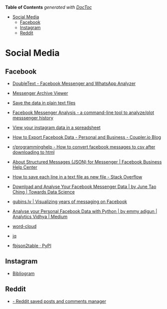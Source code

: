 <!-- START doctoc generated TOC please keep comment here to allow auto update -->
<!-- DON'T EDIT THIS SECTION, INSTEAD RE-RUN doctoc TO UPDATE -->
**Table of Contents**  *generated with [DocToc](https://github.com/thlorenz/doctoc)*

- [Social Media](#social-media)
  - [Facebook](#facebook)
  - [Instagram](#instagram)
  - [Reddit](#reddit)

<!-- END doctoc generated TOC please keep comment here to allow auto update -->

# Social Media

## Facebook

- [DoubleText - Facebook Messenger and WhatsApp Analyzer](https://app.doubletext.me/messenger?aid=FaNmb6AqNe48GOpIAj3Ij-&ref=producthunt)

- [Messenger Archive Viewer](https://messenger-json-viewer.vercel.app/)

- [Save the data in plain text files](https://kbroman.org/dataorg/pages/csv_files.html)

- [Facebook Messenger Analysis - a command-line tool to analyze/plot messsenger history](https://www.producthunt.com/posts/facebook-messenger-analysis)

- [View your instagram data in a spreadsheet](https://data.page/instagram-export)

- [How to Export Facebook Data - Personal and Business - Coupler.io Blog](https://blog.coupler.io/how-to-export-facebook-data/)

- [r/programminghelp - How to convert facebook messages to csv after downloading to html](https://www.reddit.com/r/programminghelp/comments/9yg9b5/how_to_convert_facebook_messages_to_csv_after/)

- [About Structured Messages (JSON) for Messenger | Facebook Business Help Center](https://www.facebook.com/business/help/1646890868956360)

- [How to save each line in a text file as new file - Stack Overflow](https://stackoverflow.com/questions/30605732/how-to-save-each-line-in-a-text-file-as-new-file)

- [Download and Analyse Your Facebook Messenger Data | by June Tao Ching | Towards Data Science](https://towardsdatascience.com/download-and-analyse-your-facebook-messenger-data-6d1b49404e09)

- [gubins.lv | Visualizing years of messaging on Facebook](https://gubins.lv/posts/messenger)

- [Analyse your Personal Facebook Data with Python | by emmy adigun | Analytics Vidhya | Medium](https://medium.com/analytics-vidhya/analyse-your-personal-facebook-data-with-python-5d877e556692)

- [word-cloud](https://freesoft.dev/program/163022608)

- [jq](https://stedolan.github.io/jq)

- [fbjson2table · PyPI](https://pypi.org/project/fbjson2table)



## Instagram

- [Bibliogram](https://bibliogram.art/)



## Reddit

- [- Reddit saved posts and comments manager](https://updoot.app/app#_)